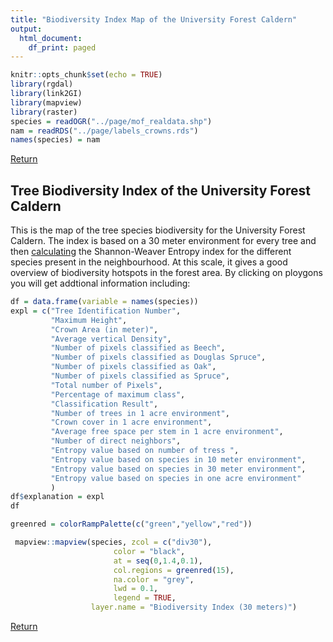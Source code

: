 ```yaml
---
title: "Biodiversity Index Map of the University Forest Caldern"
output: 
  html_document:
    df_print: paged
---
```


```r
knitr::opts_chunk$set(echo = TRUE)
library(rgdal)
library(link2GI)
library(mapview)
library(raster)
species = readOGR("../page/mof_realdata.shp")
nam = readRDS("../page/labels_crowns.rds")
names(species) = nam
```
[Return](https://goergen95.github.io/mof_caldern.github.io/)


## Tree Biodiversity Index of the University Forest Caldern
This is the map of the tree species biodiversity for the University Forest Caldern.
The index is based on a 30 meter environment for every tree and then [calculating](https://github.com/GeoMOER-Students-Space/mpg-envinfosys-teams-2018-rs_18_axmideda/blob/master/src/011_structure_values.R#L173) the Shannon-Weaver Entropy index for the different species present in the neighbourhood. At this scale, it gives a good overview of biodiversity hotspots in the forest area.
By clicking on ploygons you will get addtional information including:
```r
df = data.frame(variable = names(species))
expl = c("Tree Identification Number",
         "Maximum Height",
         "Crown Area (in meter)",
         "Average vertical Density",
         "Number of pixels classified as Beech",
         "Number of pixels classified as Douglas Spruce",
         "Number of pixels classified as Oak",
         "Number of pixels classified as Spruce",
         "Total number of Pixels",
         "Percentage of maximum class",
         "Classification Result",
         "Number of trees in 1 acre environment",
         "Crown cover in 1 acre environment",
         "Average free space per stem in 1 acre environment",
         "Number of direct neighbors",
         "Entropy value based on number of tress ",
         "Entropy value based on species in 10 meter environment",
         "Entropy value based on species in 30 meter environment",
         "Entropy value based on species in one acre environment"
         )
df$explanation = expl
df

```


```r
greenred = colorRampPalette(c("green","yellow","red"))

 mapview::mapview(species, zcol = c("div30"),
                       color = "black",
                       at = seq(0,1.4,0.1),
                       col.regions = greenred(15),
                       na.color = "grey",
                       lwd = 0.1,
                       legend = TRUE,
                  layer.name = "Biodiversity Index (30 meters)")
```


[Return](https://goergen95.github.io/mof_caldern.github.io/)
